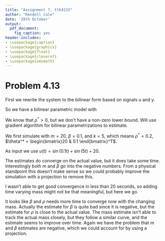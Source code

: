 ```yaml
---
title: "Assignment 7, ttk4215"
author: "Rendell Cale"
date: '28th October'
output: 
  pdf_document:
    fig_caption: yes
header-includes:
- \usepackage{caption}
- \usepackage{graphicx}
- \usepackage{float}
- \usepackage{cleveref}
- \usepackage{amsmath}
---
```



# Problem 4.13

First we rewrite the system to the bilinear form based on signals u and y. 
\begin{gather}
  y = \rho^*\left(u - m \ddot{y} - \beta \dot{y} \right) \\
  \frac{y}{\Lambda(s)} = \rho^*\left( -m \frac{s^2 y}{\Lambda(s)} - \beta \frac{s y}{\Lambda(s)} + \frac{u}{\Lambda(s)} \right)  \\
  z = \rho^*\left( \theta^{*^T}\phi + z_1 \right)
\end{gather}

So we have a bilinear parametric model with
\begin{gather}
  \theta^* = \begin{bmatrix} m & \beta \end{bmatrix}^T \\
  \rho^* = 1/k \\
  \phi = \begin{bmatrix} \frac{-s^2 y}{\Lambda(s)} & \frac{-s y}{\Lambda(s)} \end{bmatrix}^T \\
  z_1 = \frac{u}{\Lambda(s)} \\
  z = \frac{y}{\Lambda(s)} \\
  \Lambda(s) = (s - \lambda_1)(s - \lambda_2) \\
  \lambda_1, \lambda_2 < 0
\end{gather}

We know that $\rho^* > 0$, but we don't have a non-zero lower bound. Will use gradient algorithm for bilinear parametrizations to estimate. 

\begin{gather}
  \hat{z} = \rho\left( \theta^T\phi + z_1 \right) = \rho \xi \\
  \epsilon =  \frac{z - \hat{z}}{m^2} \\
  m^2 = 1 + n_s^2 = 1 + \alpha (\phi^T\phi + z_1^2) \\
  \xi = \theta^T\phi + z_1 \\
  \dot{\theta} = \Gamma \epsilon \phi \text{sgn} (\rho^*) \\
  \dot{\rho} = \gamma \epsilon \xi
\end{gather}


We first simulate with $m = 20$, $\beta = 0.1$, and $k = 5$, 
which means $\rho^* = 0.2$, $\theta^* = \begin{bmatrix}20 & 0.1 \end{bmatrix}^T$.

As input we use $u(t) = \sin(0.1t) + \sin(5t) + 20$. 

\begin{centering}
  \includegraphics[width=1.5\textwidth]{constant_params.png}
\end{centering}

The estimates do converge on the actual value, but it does take some time. 
Interestingly both $m$ and $\beta$ go into the negative numbers. From a physical standpoint this
doesn't make sense so we could probably improve the simulation with a projection to remove this. 



I wasn't able to get good convergence in less than 20 seconds, so adding time varying mass might 
not be that meaningful, but here we go. 

\begin{centering}
  \includegraphics[width=1.5\textwidth]{changing_params.png}
\end{centering}

It looks like $\beta$ and $\rho$ needs more time to converge now with the changing mass. Actually the
estimate for $\beta$ is quite bad since it is negative, but the estimate for $\rho$ is close to the 
actual value. The mass estimate isn't able to track the actual mass closely, but they follow a 
similar curve, and the estimate seems to improve over time. 
Again we have the problem that $m$ and $\beta$ estimates are negative, which we could account for 
by using a projection. 




